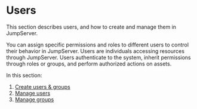 # Users

This section describes users, and how to create and manage them in JumpServer.

You can assign specific permissions and roles to different users to control their behavior in JumpServer.
Users are individuals accessing resources through JumpServer. Users authenticate to the system, inherit permissions through roles or groups, and perform authorized actions on assets.

In this section:
1. [Create users & groups](/docs/users/create-users-groups)
2. [Manage users](/docs/users/manage-users)
3. [Manage groups](/docs/users/manage-groups)

